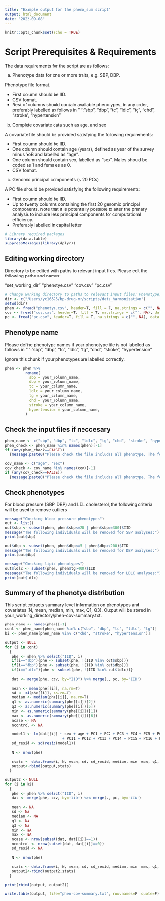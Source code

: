 ```yaml
---
title: "Example output for the pheno_sum script"
output: html_document
date: "2022-09-08"
---
```


```r
knitr::opts_chunk$set(echo = TRUE)
```

# Script Prerequisites & Requirements

The data requirements for the script are as follows:

a) Phenotype data for one or more traits, e.g. SBP, DBP.

Phenotype file format.

* First column should be IID.
* CSV format.
* Rest of columns should contain available phenotypes, in any order, preferably labelled as follows in " ":
"sbp", "dbp", "tc", "ldlc", "tg", "chd", "stroke", "hypertension"

b) Complete covariate data such as age, and sex

A covariate file should be provided satisfying the following requirements:

* First column should be IID.
* One column should contain age (years), defined as year of the survey minus YoB and labelled as "age".
* One column should contain sex, labelled as "sex". Males should be coded as 1 and females as 0.
* CSV format.

c) Genomic principal components (~ 20 PCs)

A PC file should be provided satisfying the following requirements:

* First column should be IID.
* Up to twenty columns containing the first 20 genomic principal components. Note that it is potentially possible to alter the primary analysis to include less principal components for computational efficiency.
* Preferably labelled in capital letter.


```r
# Library required packages
library(data.table)
suppressMessages(library(dplyr))
```


## Editing working directory

Directory to be edited with paths to relevant input files.
Please edit the following paths and names:

"set_working_dir"
"phenotye.csv"
"cov.csv"
"pc.csv"

```r
# change working directory to paths to relevant input files: Phenotype, Covariates, PC scores
dir <- c("/Users/yc16575/bp-drug-mr/scripts/data_harmonization")
setwd(dir)
phen <- fread("phenotye.csv", header=T, fill = T, na.strings = c("", NA), data.table = F, stringsAsFactors = FALSE)
cov <- fread("cov.csv", header=T, fill = T, na.strings = c("", NA), data.table = F, stringsAsFactors = FALSE)
pc <- fread("pc.csv", header=T, fill = T, na.strings = c("", NA), data.table = F, stringsAsFactors = FALSE)
```


## Phenotype name

Please define phenotype names if your phenotype file is not labelled as follows in " ":
"sbp", "dbp", "tc", "ldlc", "tg", "chd", "stroke", "hypertension"

Ignore this chunk if your phenotypes are labelled correctly.

```r
phen <- phen %>% 
         rename(
           sbp = your_column_name,
           dbp = your_column_name,
           tc = your_column_name,
           ldlc = your_column_name,
           tg = your_column_name,
           chd = your_column_name,
           stroke = your_column_name,
           hypertension = your_column_name,
         )
```


## Check the input files if neccesary 

```r
phen_name <- c("sbp", "dbp", "tc", "ldlc", "tg", "chd", "stroke", "hypertension")
phen_check <- phen_name %in% names(phen)[-1]
if (any(phen_check==FALSE))
  {message(paste0("Please check the file includes all phenotype. The following phenotypes are missing: ", phen_name[!phen_check]))}

cov_name <- c("age", "sex")
cov_check <- cov_name %in% names(cov)[-1]
if (any(cov_check==FALSE))
  {message(paste0("Please check the file includes all phenotype. The following phenotypes are missing: ", cov_name[!cov_check]))}
```


## Check phenotypes

For blood pressure (SBP, DBP) and LDL cholesterol, the following criteria will be used to remove outliers

```r
message("Checking blood pressure phenotypes")
out <- list()
out$sbp <- subset(phen, phen$sbp<=20 | phen$sbp>=300)$IID
message("The following individuals will be removed for SBP analyses:")
print(out$sbp)

out$dbp <- subset(phen, phen$dbp<=5 | phen$dbp>=200)$IID
message("The following individuals will be removed for DBP analyses:")
print(out$dbp)

message("Checking lipid phenotypes")
out$ldlc <- subset(phen, phen$tg>400)$IID
message("The following individuals will be removed for LDLC analyses:")
print(out$ldlc)
```



## Summary of the phenotye distribution

This script extracts summary level information on phenotypes and covariates (N, mean, median, min, max, Q1, Q3).
Output will be stored in your_working_directory/phen-cov-summary.txt.

```r
phen_name <- names(phen)[-1] 
cont <- phen_name[phen_name %in% c("sbp", "dbp", "tc", "ldlc", "tg")]
bi <- phen_name[phen_name %in% c("chd", "stroke", "hypertension")]

output <- NULL
for (i in cont)
  {
   phe <- phen %>% select("IID", i)
   if(i=="sbp"){phe <- subset(phe, !(IID %in% out$sbp))}
   if(i=="dbp"){phe <- subset(phe, !(IID %in% out$dbp))}
   if(i=="ldlc"){phe <- subset(phe, !(IID %in% out$ldlc))}
   
   dat <- merge(phe, cov, by="IID") %>% merge(., pc, by="IID")
   
   mean <- mean(phe[[i]], na.rm=T)
   sd <- sd(phe[[i]], na.rm=T)
   median <- median(phe[[i]], na.rm=T)
   q1 <- as.numeric(summary(phe[[i]])[2])
   q3 <- as.numeric(summary(phe[[i]])[5])
   min <- as.numeric(summary(phe[[i]])[1])
   max <- as.numeric(summary(phe[[i]])[6])
   ncase <- NA
   ncontrol <- NA
  
   model1 <- lm(dat[[i]] ~ sex + age + PC1 + PC2 + PC3 + PC4 + PC5 + PC6 + PC7 + PC8 + PC9 + PC10
                          + PC11 + PC12 + PC13 + PC14 + PC15 + PC16 + PC17 + PC18 + PC19 + PC20, data = dat)
   sd_resid <- sd(resid(model1))
 
   N <- nrow(phe)
   
   stats <- data.frame(i, N, mean, sd, sd_resid, median, min, max, q1, q3, ncase, ncontrol)
   output<-rbind(output,stats)
  }

output2 <- NULL
for (i in bi)
  {
   phe <- phen %>% select("IID", i)
   dat <- merge(phe, cov, by="IID") %>% merge(., pc, by="IID")
   
   mean <- NA
   sd <- NA
   median <- NA
   q1 <- NA
   q3 <- NA
   min <- NA
   max <- NA
   ncase <- nrow(subset(dat, dat[[i]]==1))
   ncontrol <- nrow(subset(dat, dat[[i]]==0))
   sd_resid <- NA
 
   N <- nrow(phe)
   
   stats <- data.frame(i, N, mean, sd, sd_resid, median, min, max, q1, q3, ncase, ncontrol)
   output2<-rbind(output2,stats)
  }

print(rbind(output, output2))

write.table(output, file="phen-cov-summary.txt", row.names=F, quote=F)
```
